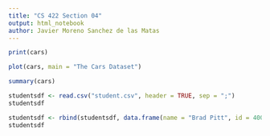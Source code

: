 ```yaml
---
title: "CS 422 Section 04"
output: html_notebook
author: Javier Moreno Sanchez de las Matas
---
```


```r
print(cars)
```

```r
plot(cars, main = "The Cars Dataset")
```
```r
summary(cars)
```
```r
studentsdf <- read.csv("student.csv", header = TRUE, sep = ";")
studentsdf
```
```r
studentsdf <- rbind(studentsdf, data.frame(name = "Brad Pitt", id = 40051, gpa = 2.21, grade = "C"))
studentsdf
```
